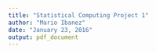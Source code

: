 ```yaml
---
title: "Statistical Computing Project 1"
author: "Mario Ibanez"
date: "January 23, 2016"
output: pdf_document
---
```

